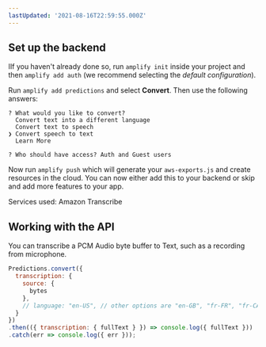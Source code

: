 ```yaml
---
lastUpdated: '2021-08-16T22:59:55.000Z'
---
```

## Set up the backend

IIf you haven't already done so, run `amplify init` inside your project and then `amplify add auth` (we recommend selecting the *default configuration*).

Run `amplify add predictions` and select **Convert**. Then use the following answers:

```console
? What would you like to convert? 
  Convert text into a different language 
  Convert text to speech 
❯ Convert speech to text 
  Learn More 

? Who should have access? Auth and Guest users
```

Now run `amplify push` which will generate your `aws-exports.js` and create resources in the cloud. You can now either add this to your backend or skip and add more features to your app.

Services used: Amazon Transcribe

## Working with the API

You can transcribe a PCM Audio byte buffer to Text, such as a recording from microphone.

```javascript
Predictions.convert({
  transcription: {
    source: {
      bytes
    },
    // language: "en-US", // other options are "en-GB", "fr-FR", "fr-CA", "es-US"
  }
})
.then(({ transcription: { fullText } }) => console.log({ fullText }))
.catch(err => console.log({ err }));
```

